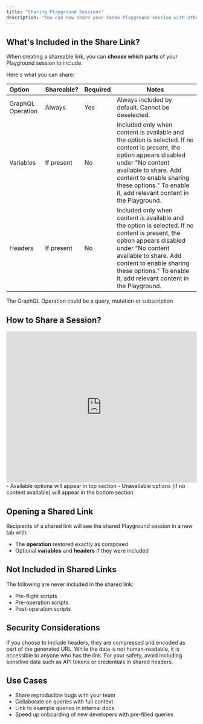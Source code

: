 ```yaml
---
title: "Sharing Playground Sessions"
description: "You can now share your Cosmo Playground session with others using a single URL. This feature enables easier collaboration and debugging across your team — no need to copy and paste queries or configurations manually."
---
```


## What's Included in the Share Link?

When creating a shareable link, you can **choose which parts** of your Playground session to include.

Here's what you can share:

| Option            | Shareable? | Required | Notes                                                                                                                                                                                                                                                               |
| :---------------- | :--------- | -------- | ------------------------------------------------------------------------------------------------------------------------------------------------------------------------------------------------------------------------------------------------------------------- |
| GraphQL Operation | Always     | Yes      | Always included by default. Cannot be deselected.                                                                                                                                                                                                                   |
| Variables         | If present | No       | Included only when content is available and the option is selected. If no content is present, the option appears disabled under "No content available to share. Add content to enable sharing these options." To enable it, add relevant content in the Playground. |
| Headers           | If present | No       | Included only when content is available and the option is selected. If no content is present, the option appears disabled under "No content available to share. Add content to enable sharing these options." To enable it, add relevant content in the Playground. |

<Note>
  The GraphQL Operation could be a query, mutation or subscription
</Note>

## How to Share a Session?

<iframe src="https://www.loom.com/embed/76b9d1e51ecd4481a334daaaba145f0c?sid=e8104713-5cff-466c-b898-5c4ec1d892f5" frameborder="0" webkitallowfullscreen mozallowfullscreen allowfullscreen width="100%" height="400" ></iframe>

<Steps>
  <Step title="Open the Playground and compose your GraphQL operation">
    
  </Step>
  <Step title="Add any variables or headers you’d like to include">
    
  </Step>
  <Step title="Click Share icon with the tooltip “Share Playground State” in the toolbar">
    
  </Step>
  <Step title="A modal will appear with options to choose:">
    - Available options will appear in top section
    - Unavailable options (if no content available) will appear in the bottom section
  </Step>
  <Step title="Select the available options you want to include in the shared link">
    
  </Step>
  <Step title='Click "Copy link" to generate and copy the shareable URL'>
    
  </Step>
</Steps>

## Opening a Shared Link

Recipients of a shared link will see the shared Playground session in a new tab with:

- The **operation** restored exactly as composed
- Optional **variables** and **headers** if they were included

## Not Included in Shared Links

The following are never included in the shared link:

- Pre-flight scripts
- Pre-operation scripts
- Post-operation scripts

## Security Considerations

If you choose to include headers, they are compressed and encoded as part of the generated URL. While the data is not human-readable, it is accessible to anyone who has the link. For your safety, avoid including sensitive data such as API tokens or credentials in shared headers.

## Use Cases

- Share reproducible bugs with your team
- Collaborate on queries with full context
- Link to example queries in internal docs
- Speed up onboarding of new developers with pre-filled queries
